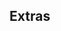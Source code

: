 <Section>

# Extras

<Center>
  <FeatureCard
    link="/blog"
    image="images/extras/blog.svg"
    title="Blog"
    text="Recommendations, poetry, and other musings"
    height={120}
  />
  <FeatureCard
    link="/podcast"
    image="images/extras/podcast.svg"
    title="Podcast"
    text="Interviews with mathematicians"
    height={120}
  />
</Center>

</Section><Section>

<Center>
  <FeatureCard
    link="https://www.youtube.com/playlist?list=PLZHQObOWTQDMhxE4XbNHLlJ56E2TGBZ0_"
    image="images/extras/collaborations.jpg"
    title="Collaborations"
    text="Collaborations with and cameos on other channels"
  />
  <FeatureCard
    link="https://www.ted.com/talks/grant_sanderson_what_makes_people_engage_with_math"
    image="images/extras/ted-talk.jpg"
    title="TEDx Talk"
    text="What Makes People Engage With Math"
  />
  <FeatureCard
    link="https://www.benbenandblue.com/"
    image="images/extras/ben-ben-blue.jpg"
    title="Ben, Ben and Blue"
    text="Conversations with three friends about education and content creation."
  />
  <FeatureCard
    link="https://eater.net/quaternions"
    image="images/extras/quaternions.jpg"
    title="Quaternions"
    text="Visualizing quaternions, an explorable video series"
  />
  <FeatureCard
    link="https://itempool.com/3b1b"
    image="images/extras/collaborations.jpg"
    title="Lockdown Math"
    text="Lockdown math lectures with interactive questions to test your knowledge along the way"
  />
  <FeatureCard
    link="https://www.khanacademy.org/math/multivariable-calculus/"
    image="images/extras/khan-academy.jpg"
    title="Khan Academy"
    text="Multivariable calculus videos and article on Khan Academy"
  />
  <FeatureCard
    link="https://www.quantamagazine.org/authors/sandserson_grant/"
    image="images/extras/collaborations.jpg"
    title="Quanta"
    text="Articles on Quanta"
  />
  <FeatureCard
    link="https://ocw.mit.edu/courses/mathematics/18-s191-introduction-to-computational-thinking-fall-2020/index.htm"
    image="images/extras/mit.jpg"
    title="MIT 18.S191"
    text="A course at MIT, _Introduction to Computational Thinking_"
  />
</Center>

</Section>
